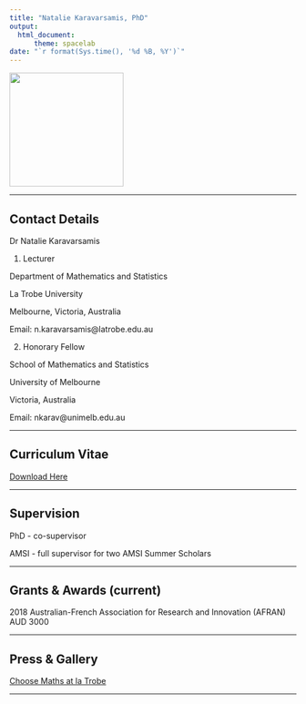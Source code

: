 ```yaml
---
title: "Natalie Karavarsamis, PhD"
output: 
  html_document:
      theme: spacelab
date: "`r format(Sys.time(), '%d %B, %Y')`"
---
```


[//]: # (<img src= "https://github.com/natalie-karavarsamis/natalie-karavarsamis.github.io/blob/master/Staff_pic.png?raw=true" style="width: 200px;"/>)

<img src= "https://github.com/natalie-karavarsamis/natalie-karavarsamis.github.io/blob/master/IMG_1726.jpg?raw=true" style="width: 200px;"/>

---

## Contact Details <br> 
Dr Natalie Karavarsamis 

1. Lecturer 

Department of Mathematics and Statistics 

La Trobe University 

Melbourne, Victoria, Australia 

Email: n.karavarsamis@latrobe.edu.au 


2. Honorary Fellow

School of Mathematics and Statistics

University of Melbourne

Victoria, Australia 

Email: nkarav@unimelb.edu.au


---

## Curriculum Vitae

[Download Here](natalie-karavarsamis.github.io/natalie-karavarsamis-resume-V4.pdf)

---

## Supervision

PhD  - co-supervisor

AMSI - full supervisor for two AMSI Summer Scholars


---

## Grants & Awards (current)

2018 Australian-French Association for Research and Innovation (AFRAN) AUD 3000

---

## Press & Gallery

[Choose Maths at la Trobe](natalie-karavarsamis.github.io/CHOOSEMATHS_comes_to_La_Trobe-Intranet.pdf)

---


